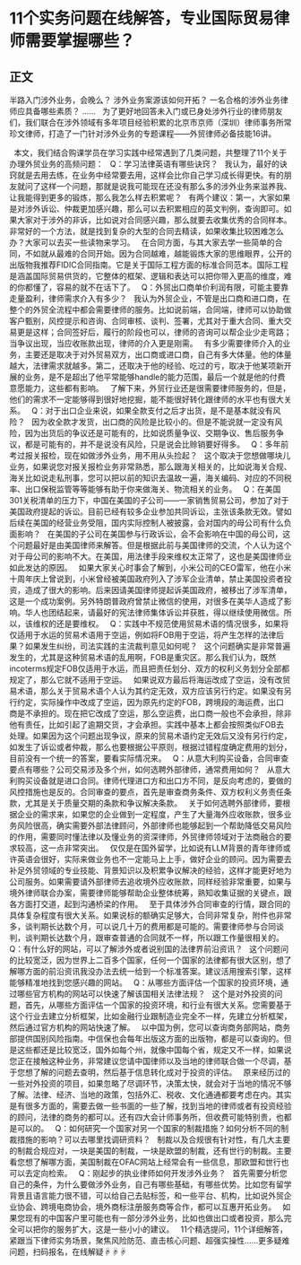 # 11个实务问题在线解答，专业国际贸易律师需要掌握哪些？
## 正文
半路入门涉外业务，会晚么？
涉外业务案源该如何开拓？
一名合格的涉外业务律师应具备哪些素质？
......
 
为了更好地回答未入门或已身处涉外行业的律师朋友们，我们联合在涉外领域有多年项目经验积累的北京市京师（深圳）律师事务所常珍文律师，打造了一门针对涉外业务的专题课程——外贸律师必备技能16讲。
 

 
本文，我们结合购课学员在学习实践中经常遇到了几类问题，共整理了11个关于办理外贸业务的高频问题：
 
Q：学习法律英语有哪些诀窍？
 
我认为，最好的诀窍就是去用去练，在业务中经常要去用，这样会比你自己学习成长得更快。有的朋友就问了这样一个问题，那就是说我可能现在还没有那么多的涉外业务来滋养我、让我能得到更多的锻炼，那么我怎么样去积累呢？
 
有两个建议：第一，大家如果是对涉外诉讼、仲裁更加感兴趣，那么可以去积累相应的英文判例，查询即可。如果大家对于涉外的非诉，比如说对合同感兴趣，那么就要去收集优秀的合同样本。非常好的一个方法，就是找到复杂的大型的合同去精读，如果收集比较困难怎么办？大家可以去买一些读物来学习。
 
在合同方面，与其大家去学一些简单的合同，不如就从最难的合同开始。因为合同越难，越能锻炼大家的思维眼界，公开的出版物我推荐FIDIC合同指南。它是关于国际工程方面的标准合同范本。国际工程是涵盖国际贸易供货的，它整体的框架、逻辑和表达可以把你带入更高的维度，难的你都懂了，容易的就不在话下了。
 
Q：外贸出口商单价利润有限，可能主要靠走量盈利，律师需求介入有多少？
 
我认为外贸企业，不管是出口商和进口商，在整个的外贸全流程中都会需要律师的服务。比如说前端，合同端，律师可以协助做客户甄别，风控提示和咨询、合同审核、谈判、签署，尤其对于重大合同、重大交易更是这样；合同签好后，履行的阶段也可以，律师的咨询可以帮企业少走弯路；当争议出现，当应收账款出现，律师的介入更是刚需。
 
有多少需要律师介入的业务，主要还是取决于对外贸易双方，出口商或进口商，自己有多大体量。他的体量越大，法律需求就越多。第二，还取决于他的经验、吃过的亏，取决于他某项新开展的业务，是不是超出了他平常能够handle的能力范围，最后一个就是他的付费意愿能力，这些都有影响。
 
了解下来，外贸行业还是很需要律师服务的，但是，他们的需求不一定能够得到很好地挖掘，能不能很好转化跟律师的水平也有很大关系。
 
Q：对于出口企业来说，如果全款支付之后才出货，是不是基本就没有风险？
 
因为收全款才发货，出口商的风险是比较小的。但是不能说就一定没有风险，因为出货后的争议还是可能有的，比如说质量争议、交期争议、售后服务争议，都是可能有的，并不是说没有风险，只是说会比赊销要好得多。
 
Q：多年前考过报关报检，现在如做涉外业务，用不用从头捡起？
 
这个取决于您想做哪块儿业务，如果说您对报关报检业务非常熟悉，那么跟海关相关的，比如说海关合规、海关比如说走私刑事，您可以把以前的知识去温故一遍，海关编码、对应的不同税率、出口保税监管等等能够有助于你来做海关、物流相关的业务。
 
Q：在美国301关税清单的压力下，中国在美国的子公司——一家销售贸易公司，参加了对于美国政府提起的诉讼。目前已经有较多企业参加共同诉讼，主张该条款无效。譬如后续在美国的经营业务受阻，国内实际控制人被披露，会对国内的母公司有什么负面影响？
 
在美国的子公司在美国参与行政诉讼，会不会影响在中国的母公司，这个问题最好是由美国律师来解答。但是根据此前与美国律师的交流，个人认为这个对于母公司的影响不大。在美国，用法律手段来维权太正常了，这也是美国律师业如此发达的原因。
 
如果大家关心时事会了解到，小米公司的CEO雷军，他在小米十周年庆上曾说到，小米曾经被美国政府列入了涉军企业清单，禁止美国投资者投资，造成了很大的影响。后来因请美国律师提起诉美国政府，被移出了涉军清单，这是一个成功案例。另外特朗普政府曾禁止微信的使用，对很多在美华人造成了影响。华人也团结起来，请最好的宪法律师集体诉讼并获胜，得以继续使用微信。所以，该维权的还是要维权。
 
Q：实践中不规范使用贸易术语的情况很多，如果将仅适用于水运的贸易术语用于空运，例如将FOB用于空运，将产生怎样的法律后果？如果发生纠纷，司法实践的主流裁判意见如何呢？
 
这个问题确实是非常普遍发生的，尤其是这种贸易术语的乱用啊，FOB是重灾区。那么我们认为，既然incoterms规定FOB仅适用于水运，而且把责任划分、双方的权利义务划分全部都规定了，那么它就不适用于空运。
 
如果说双方最后将海运改成了空运，没有改贸易术语，那么关于贸易术语个人认为其约定无效，双方应该另行约定。如果没有另行约定，实际操作中改成了空运，因为原先约定的FOB，跨境段的海运费，出口商是不承担的。现在把它改成了空运，那么空运费，出口商一般也不会承担，除非他有责任，比如引起了逾期交货，才会承担。实践中基本上都会按照类似FOB去处理。如果因为这个问题出现争议，原来的贸易术语约定无效后又没有另行约定，如发生了诉讼或者仲裁，那么也要根据公平原则，根据过错程度确定费用的划分，目前没有一个统一的答案，要看实际情况来。
 
Q：从意大利购买设备，合同审查要点有哪些？公司交易涉及多个州，如何选聘外部律师，通常费用如何？
 
从意大利购买设备就是进口合同。律师代理进口方和出口方不同，是反向考虑的，要做的风控措施也是反的。合同审查的要点，首先是审查商务条件、双方权利义务责任条款，尤其是关于质量交期的条款和争议解决条款。
 
关于如何选聘外部律师，要根据企业的需求来，如果您的企业做到一定程度，产生了大量海外应收账款，很多业务风险很高，确实需要外部法律顾问，外部律师也能够起到一个帮助降低交易风险的作用，需要同时懂法律以及懂业务的资深律师，外贸律师领域对于法商融合的要求较高，这一点非常突出。
 
仅仅是在国外留学，比如说有LLM背景的青年律师或许英语会很好，实际来做业务也不一定能马上上手，做好企业的顾问。因为需要去补足外贸领域的专业技能、背景知识以及积累争议解决的经验，这样才能更好地为公司服务。如果需要请外部律师去追收境外应收账款，同样经验非常重要，如果与境外律师联合办案，需要律师能够帮助企业整体统筹，熟知收集证据的关键点，跟各方面打交道，起到沟通桥梁的作用。
 
至于具体涉外合同审查的行情，跟合同的具体复杂程度有很大关系。如果说标的额确实足够大，合同非常复杂，附件也非常多，谈判期长达数个月，可以说几十万的费用都是可能的。需要律师参与合同谈判，谈判期长达数个月，跟审查普通的合同就不一样，所以跟工作量很相关的。
 
Q：有什么好的网站，可以了解涉外或者说别国的法律界前沿资讯？
 
这个问题问的比较宽泛，因为世界上二百多个国家，任何一个国家的法律都有很大区别，想了解哪方面的前沿资讯我没办法去统一给到一个标准答案。建议活用搜索引擎，这样能够精准地找到您感兴趣的网站。
 
Q：从哪些方面评估一个国家的投资环境，通过哪些官方机构的网站可以快速了解该国相关法律法规？
 
这个是对外投资的问题，首先，从哪些方面评估一个国家的投资环境，和行业有很大关系。您需要基于这个行业去建立分析框架，比如金融行业跟制造业完全不一样，先建立分析框架，然后通过官方机构的网站快速了解。
 
以中国为例，您可以查询商务部网站，商务部提供国别风险指南。中信保也会每年出版这方面的出版物，都是可以查询的。但是这些都还是比较宽泛，国外如每个州，就像中国每个省，规定又不一样，如果说您正在接触这种业务，非常建议您请中国律师以及当地的律师联合做一个尽调，基于您想了解的问题去查明，然后基于信息转化成对于投资的评估。
 
原来经历过的一些对外投资的项目，如果忽略了尽调环节，决策太快，就会对于当地的情况不够了解。法律、经济、当地的政策，包括外汇、税收、文化通通都要考虑在内。其实是有很多方面的，需要去做一些书面的一些了解，找到当地的律师或者有投资经验的顾问，法律的商务的都可以。还有四大会计师事务所，但收费可能特别贵，也都是可以的。
 
Q：如何研究一个国家对另一个国家的制裁措施？如何分析不同的制裁措施的影响？可以去哪里找调研资料？
 
制裁以及合规很有针对性，有几大主要的制裁合规应对，一块是美国的制裁，一块是欧盟的制裁，还有世行的制裁。主要看您想了解哪方面，美国制裁在OFAC网站上经常会有一些信息，那欧盟和世行也可以去定向检索。
 
Q：刚起步的执业律师如何开发涉外业务？
 
首先需要分析您自己的条件，为什么要做涉外业务，自己有哪些基础，有哪些优势。比如您有留学背景且语言能力很不错，可以给自己去贴标签，和一些平台、机构，比如说外贸企业协会、跨境电商协会，境外商标注册服务商等合作，都可以互惠开拓业务。
 
如果您现有的中国客户里可能也有一部分涉外业务，比如也做出口或者投资，那么完全可以把你的服务扩大，这是一些小小的建议。
 
11个精选提问，11个详细解答，紧跟当下律师实务场景，聚焦风险防范、直击核心问题、超强实操性......更多疑难问题，扫码报名，在线解疑☟☟☟
 

 
